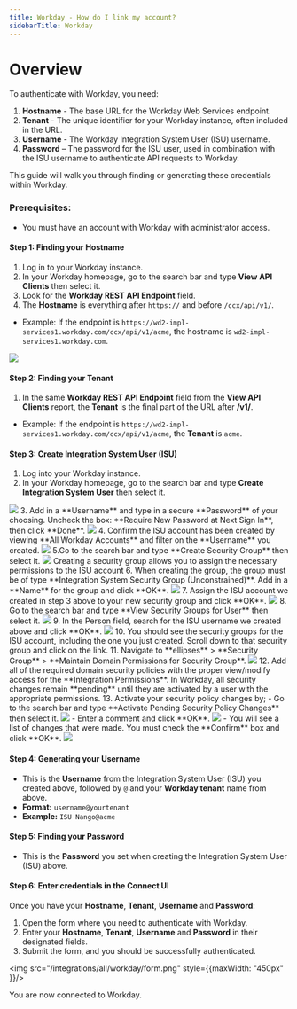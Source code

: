 ```yaml
---
title: Workday - How do I link my account?
sidebarTitle: Workday
---
```



# Overview

To authenticate with Workday, you need:
1. **Hostname** - The base URL for the Workday Web Services endpoint.
2. **Tenant** - The unique identifier for your Workday instance, often included in the URL.
3. **Username** - The Workday Integration System User (ISU) username.
4. **Password** – The password for the ISU user, used in combination with the ISU username to authenticate API requests to Workday.

This guide will walk you through finding or generating these credentials within Workday.

### Prerequisites:

- You must have an account with Workday with administrator access.

#### Step 1: Finding your Hostname
1. Log in to your Workday instance.
2. In your Workday homepage, go to the search bar and type **View API Clients** then select it.
3. Look for the **Workday REST API Endpoint** field.
4. The **Hostname** is everything after `https://` and before `/ccx/api/v1/`.
- Example: If the endpoint is `https://wd2-impl-services1.workday.com/ccx/api/v1/acme`, the hostname is `wd2-impl-services1.workday.com`.
<img src="/integrations/all/workday/hostname.png" />

#### Step 2: Finding your Tenant
1. In the same **Workday REST API Endpoint** field from the **View API Clients** report, the **Tenant** is the final part of the URL after **/v1/**.
- Example: If the endpoint is `https://wd2-impl-services1.workday.com/ccx/api/v1/acme`, the **Tenant** is `acme`.


#### Step 3: Create Integration System User (ISU)
1. Log into your Workday instance.
2. In your Workday homepage, go to the search bar and type **Create Integration System User** then select it.
<img src="/integrations/all/workday/search.png" />
3. Add in a **Username** and type in a secure **Password** of your choosing. Uncheck the box: **Require New Password at Next Sign In**, then click **Done**.
<img src="/integrations/all/workday/credentials.png" />
4. Confirm the ISU account has been created by viewing **All Workday Accounts** and filter on the **Username** you created.
<img src="/integrations/all/workday/confirm_user.png" />
5.Go to the search bar and type **Create Security Group** then select it.
<img src="/integrations/all/workday/search_2.png" />
<Tip>Creating a security group allows you to assign the necessary permissions to the ISU account</Tip>
6. When creating the group, the group must be of type **Integration System Security Group (Unconstrained)**. Add in a **Name** for the group and click **OK**.
<img src="/integrations/all/workday/create_security_group.png" />
7. Assign the ISU account we created in step 3 above to your new security group and click **OK**.
<img src="/integrations/all/workday/assign_user.png" />
8. Go to the search bar and type **View Security Groups for User** then select it.
<img src="/integrations/all/workday/view_security_group.png" />
9. In the Person field, search for the ISU username we created above and click **OK**.
<img src="/integrations/all/workday/view_security_group_for_user.png" />
10. You should see the security groups for the ISU account, including the one you just created. Scroll down to that security group and click on the link.
11. Navigate to **ellipses** > **Security Group** > **Maintain Domain Permissions for Security Group**.
<img src="/integrations/all/workday/view_isu_group.png" />
12. Add all of the required domain security policies with the proper view/modify access for the **Integration Permissions**.
<Tip>In Workday, all security changes remain **pending** until they are activated by a user with the appropriate permissions.</Tip>
13. Activate your security policy changes by;
- Go to the search bar and type **Activate Pending Security Policy Changes** then select it.
<img src="/integrations/all/workday/search_3.png" />
- Enter a comment and click **OK**.
<img src="/integrations/all/workday/activate_policy_changes.png" />
- You will see a list of changes that were made. You must check the **Confirm** box and click **OK**.
<img src="/integrations/all/workday/verify_policy_change.png" />

#### Step 4: Generating your Username
- This is the **Username** from the Integration System User (ISU) you created above, followed by `@` and your **Workday tenant** name from above.
- **Format:** `username@yourtenant`
- **Example:** `ISU Nango@acme`
#### Step 5: Finding your Password
- This is the **Password** you set when creating the Integration System User (ISU) above.

#### Step 6: Enter credentials in the Connect UI

Once you have your **Hostname**, **Tenant**, **Username** and **Password**:
1. Open the form where you need to authenticate with Workday.
2. Enter your **Hostname**, **Tenant**, **Username** and **Password** in their designated fields.
3. Submit the form, and you should be successfully authenticated.


<img src="/integrations/all/workday/form.png" style={{maxWidth: "450px" }}/>

You are now connected to Workday.
 
